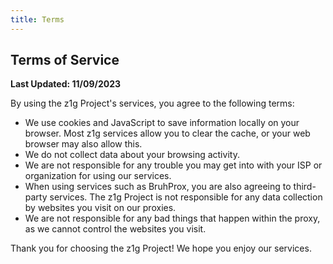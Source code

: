 ```yaml
---
title: Terms
---
```


## Terms of Service

**Last Updated: 11/09/2023**

By using the z1g Project's services, you agree to the following terms:

- We use cookies and JavaScript to save information locally on your browser. Most z1g services allow you to clear the cache, or your web browser may also allow this.
- We do not collect data about your browsing activity.
- We are not responsible for any trouble you may get into with your ISP or organization for using our services.
- When using services such as BruhProx, you are also agreeing to third-party services. The z1g Project is not responsible for any data collection by websites you visit on our proxies.
- We are not responsible for any bad things that happen within the proxy, as we cannot control the websites you visit.

Thank you for choosing the z1g Project! We hope you enjoy our services.
